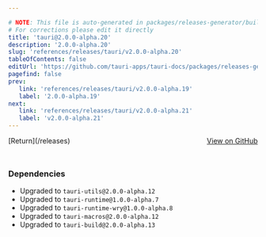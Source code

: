 ```yaml
---

# NOTE: This file is auto-generated in packages/releases-generator/build.ts
# For corrections please edit it directly
title: 'tauri@2.0.0-alpha.20'
description: '2.0.0-alpha.20'
slug: 'references/releases/tauri/v2.0.0-alpha.20'
tableOfContents: false
editUrl: 'https://github.com/tauri-apps/tauri-docs/packages/releases-generator/build.ts'
pagefind: false
prev:
   link: 'references/releases/tauri/v2.0.0-alpha.19'
   label: '2.0.0-alpha.19'
next:
   link: 'references/releases/tauri/v2.0.0-alpha.21'
   label: 'v2.0.0-alpha.21'
---
```


			

<ReleaseSidebar slug="references/releases/tauri"  packageName="tauri" />

<div style="margin-bottom:3rem; display: flex; justify-content: space-between; align-items: center"><span>[Return](/releases)</span><span><a href="https://github.com/tauri-apps/tauri/releases/tag/tauri-v2.0.0-alpha.20">View on GitHub</a></span></div>

### Dependencies

- Upgraded to `tauri-utils@2.0.0-alpha.12`
- Upgraded to `tauri-runtime@1.0.0-alpha.7`
- Upgraded to `tauri-runtime-wry@1.0.0-alpha.8`
- Upgraded to `tauri-macros@2.0.0-alpha.12`
- Upgraded to `tauri-build@2.0.0-alpha.13`

